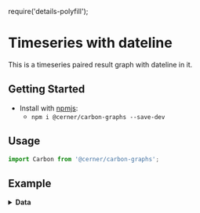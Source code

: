 require('details-polyfill');

# Timeseries with dateline

This is a timeseries paired result graph with dateline in it.

## Getting Started

- Install with [npmjs](https://www.npmjs.com):
  - `npm i @cerner/carbon-graphs --save-dev`

## Usage
```js
import Carbon from '@cerner/carbon-graphs';
```

## Example
<PairedResultGraph />

<details>
<summary style={{fontSize: 24 }}>
<b>Data</b>
</summary>

### Graph Config object
<GraphConfig />

### Data object
<DataObject />
</details>
